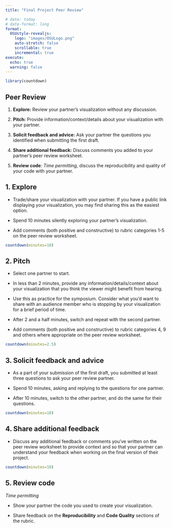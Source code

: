 ```yaml
---
title: "Final Project Peer Review"

# date: today
# date-format: long
format:
  OSUstyle-revealjs:
    logo: "images/OSULogo.png"
    auto-stretch: false
    scrollable: true
    incremental: true
execute: 
  echo: true
  warning: false
---
```


```r
library(countdown)
```

## Peer Review

::: nonincremental
1.  **Explore:** Review your partner's visualization without any discussion.

2.  **Pitch:** Provide information/context/details about your visualization with your partner.

3.  **Solicit feedback and advice:** Ask your partner the questions you identified when submitting the first draft.

4.  **Share additional feedback:** Discuss comments you added to your partner's peer review worksheet.

5.  **Review code**: *Time permitting,* discuss the reproducibility and quality of your code with your partner.
:::

## 1. Explore

:::{.nonincremental}
-   Trade/share your visualization with your partner. If you have a public link displaying your visualization, you may find sharing this as the easiest option.

-   Spend 10 minutes silently exploring your partner's visualization.

-   Add comments (both positive and constructive) to rubric categories 1-5 on the peer review worksheet.

:::

```r
countdown(minutes=10)
```

## 2. Pitch

:::{.nonincremental}
-   Select one partner to start.

-   In less than 2 minutes, provide any information/details/context about your visualization that you think the viewer might benefit from hearing.

-   Use this as practice for the symposium. Consider what you'd want to share with an audience member who is stopping by your visualization for a brief period of time.

-   After 2 and a half minutes, switch and repeat with the second partner.
:::

-   Add comments (both positive and constructive) to rubric categories 4, 9 and others where appropriate on the peer review worksheet.

```r
countdown(minutes=2.5)
```

## 3. Solicit feedback and advice

:::{.nonincremental}

-   As a part of your submission of the first draft, you submitted at least three questions to ask your peer review partner.

-   Spend 10 minutes, asking and replying to the questions for one partner.

-   After 10 minutes, switch to the other partner, and do the same for their questions.
:::

```r
countdown(minutes=10)
```

## 4. Share additional feedback

:::{.nonincremental}

-   Discuss any additional feedback or comments you've written on the peer review worksheet to provide context and so that your partner can understand your feedback when working on the final version of their project.
:::

```r
countdown(minutes=10)
```

## 5. Review code

*Time permitting*

:::{.nonincremental}

-   Show your partner the code you used to create your visualization.

-   Share feedback on the **Reproducibility** and **Code Quality** sections of the rubric.
:::

